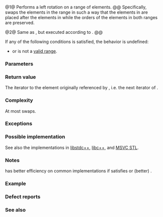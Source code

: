 {{cpp/title|rotate}}
{{cpp/algorithm/navbar}}
{{dcl begin}}
{{dcl header|algorithm}}
{{dcl|num=1|notes={{mark constexpr since c++20}}|
template&lt; class ForwardIt &gt;
ForwardIt rotate( ForwardIt first, ForwardIt middle, ForwardIt last );
}}
{{dcl|num=2|since=c++17|
template&lt; class ExecutionPolicy, class ForwardIt &gt;
ForwardIt rotate( ExecutionPolicy&amp;&amp; policy,
                  ForwardIt first, ForwardIt middle, ForwardIt last );
}}
{{dcl end}}

@1@ Performs a left rotation on a range of elements. 
@@ Specifically, {{tt|std::rotate}} swaps the elements in the range {{range|first|last}} in such a way that the elements in {{range|first|middle}} are placed after the elements in {{range|middle|last}} while the orders of the elements in both ranges are preserved.

@2@ Same as {{v|1}}, but executed according to {{c|policy}}.
@@ {{cpp/algorithm/parallel overload precondition}}

If any of the following conditions is satisfied, the behavior is undefined:
* {{range|first|middle}} or {{range|middle|last}} is not a [[cpp/iterator#Ranges|valid range]].
{{rev begin}}
{{rev|until=c++11|
* The type of {{c|*first}} is not {{named req|Swappable}}.
}}
{{rev|since=c++11|
* {{tt|ForwardIt}} is not {{named req|ValueSwappable}}.
* The type of {{c|*first}} is not {{named req|MoveConstructible}}.
* The type of {{c|*first}} is not {{named req|MoveAssignable}}.
}}
{{rev end}}

===Parameters===
{{par begin}}
{{par|first|the beginning of the original range}}
{{par|middle|the element that should appear at the beginning of the rotated range}}
{{par|last|the end of the original range}}
{{par exec pol}}
{{par hreq}}
{{par req named|ForwardIt|ForwardIterator}}
{{par end}}

===Return value===
The iterator to the element originally referenced by {{c|*first}}, i.e. the {{c|std::distance(middle, last)}}{{su|b=th}} next iterator of {{c|first}}.

===Complexity===
At most {{c|std::distance(first, last)}} swaps.

===Exceptions===
{{cpp/algorithm/parallel exceptions reporting behavior|singular=yes}}

===Possible implementation===
See also the implementations in [https://github.com/gcc-mirror/gcc/blob/14d8a5ae472ca5743016f37da2dd4770d83dea21/libstdc%2B%2B-v3/include/bits/stl_algo.h#L1213-L1416 libstdc++], [https://github.com/llvm/llvm-project/tree/6adbc83ee9e46b476e0f75d5671c3a21f675a936/libcxx/include/__algorithm/rotate.h libc++], and [https://github.com/microsoft/STL/blob/472161105d596192194d4715ccad307c6c163b4a/stl/inc/xutility#L5392-L5446 MSVC STL].
{{eq fun|1=
template&lt;class ForwardIt&gt;
constexpr // since C++20
ForwardIt rotate(ForwardIt first, ForwardIt middle, ForwardIt last)
{
    if (first == middle)
        return last;
    
    if (middle == last)
        return first;
    
    ForwardIt write = first;
    ForwardIt next_read = first; // read position for when “read” hits “last”
    
    for (ForwardIt read = middle; read != last; ++write, ++read)
    {
        if (write == next_read)
            next_read = read; // track where “first” went
        std::iter_swap(write, read);
    }
    
    // rotate the remaining sequence into place
    rotate(write, next_read, last);
    return write;
}
}}

===Notes===
{{tt|std::rotate}} has better efficiency on common implementations if {{tt|ForwardIt}} satisfies {{named req|BidirectionalIterator}} or (better) {{named req|RandomAccessIterator}}.

{{cpp/algorithm/notes swap vectorization}}

===Example===
{{example
|{{tt|std::rotate}} is a common building block in many algorithms. This example demonstrates {{enwiki|insertion sort}}.
|code=
#include &lt;algorithm&gt;
#include &lt;iostream&gt;
#include &lt;vector&gt;

auto print = [](const auto remark, const auto&amp; v)
{
    std::cout &lt;&lt; remark;
    for (auto n : v)
        std::cout &lt;&lt; n &lt;&lt; ' ';
    std::cout &lt;&lt; '\n';
};

int main()
{
    std::vector&lt;int&gt; v{2, 4, 2, 0, 5, 10, 7, 3, 7, 1};
    print("before sort:\t\t", v);
    
    // insertion sort
    for (auto i = v.begin(); i != v.end(); ++i)
        std::rotate(std::upper_bound(v.begin(), i, *i), i, i + 1);
    print("after sort:\t\t", v);
    
    // simple rotation to the left
    std::rotate(v.begin(), v.begin() + 1, v.end());
    print("simple rotate left:\t", v);
    
    // simple rotation to the right
    std::rotate(v.rbegin(), v.rbegin() + 1, v.rend());
    print("simple rotate right:\t", v);
}
|std=c++14
|output=
before sort:		2 4 2 0 5 10 7 3 7 1
after sort:		0 1 2 2 3 4 5 7 7 10
simple rotate left:	1 2 2 3 4 5 7 7 10 0
simple rotate right:	0 1 2 2 3 4 5 7 7 10
}}

===Defect reports===
{{dr list begin}}
{{dr list item|wg=lwg|dr=488|std=C++98|before=the new location of the element pointed by {{c|first}} was not returned|after=returned}}
{{dr list end}}

===See also===
{{dsc begin}}
{{dsc inc|cpp/algorithm/dsc rotate_copy}}
{{dsc inc|cpp/algorithm/ranges/dsc rotate}}
{{dsc end}}

{{langlinks|de|es|fr|it|ja|pt|ru|zh}}